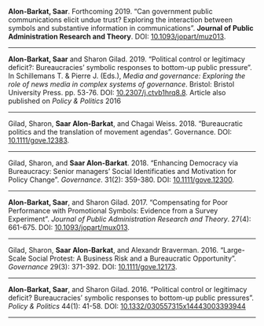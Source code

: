 <br><br>

**Alon-Barkat, Saar**. Forthcoming 2019. "Can government public communications elicit undue trust? Exploring the interaction between symbols and substantive information in communications". **Journal of Public Administration Research and Theory**. DOI: [10.1093/jopart/muz013](https://doi.org/10.1093/jopart/muz013).

---

**Alon-Barkat, Saar** and Sharon Gilad. 2019. "Political control or legitimacy deficit?: Bureaucracies’ symbolic responses to bottom-up public pressure". In Schillemans T. & Pierre J. (Eds.), *Media and governance: Exploring the role of news media in complex systems of governance*. Bristol: Bristol University Press. pp. 53-76. DOI: [10.2307/j.ctvb1hrq8.8](https://policy.bristoluniversitypress.co.uk/media-and-governance). Article also published on *Policy & Politics* 2016

---

Gilad, Sharon, **Saar Alon-Barkat**, and Chagai Weiss. 2018. "Bureaucratic politics and the translation of movement agendas". Governance. DOI: [10.1111/gove.12383](https://doi.org/10.1111/gove.12300). 

---

Gilad, Sharon, and **Saar Alon-Barkat**. 2018. "Enhancing Democracy via Bureaucracy: Senior managers' Social Identificaties and Motivation for Policy Change". *Governance*. 31(2): 359-380. DOI: [10.1111/gove.12300](https://doi.org/10.1111/gove.12300).  

---

**Alon-Barkat, Saar**, and Sharon Gilad. 2017. "Compensating for Poor Performance with Promotional Symbols: Evidence from a Survey Experiment". *Journal of Public Administration Research and Theory*. 27(4): 661-675. DOI: [10.1093/jopart/mux013](https://doi.org/10.1093/jopart/mux013).  

---

Gilad, Sharon, **Saar Alon-Barkat**, and Alexandr Braverman. 2016. "Large-Scale Social Protest: A Business Risk and a Bureaucratic Opportunity". *Governance* 29(3): 371-392. DOI: [10.1111/gove.12173](https://doi.org/10.1111/gove.12173).  

---

**Alon-Barkat, Saar**, and Sharon Gilad. 2016. "Political control or legitimacy deficit? Bureaucracies' symbolic responses to bottom-up public pressures". *Policy & Politics* 44(1): 41-58. DOI: [10.1332/030557315x14443003393944](https://doi.org/10.1332/030557315x14443003393944)

---


